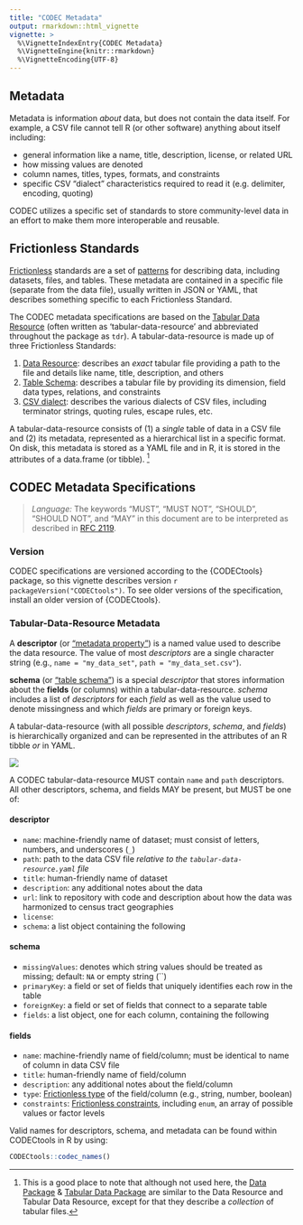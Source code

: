 ```yaml
---
title: "CODEC Metadata"
output: rmarkdown::html_vignette
vignette: >
  %\VignetteIndexEntry{CODEC Metadata}
  %\VignetteEngine{knitr::rmarkdown}
  %\VignetteEncoding{UTF-8}
---
```


## Metadata

Metadata is information *about* data, but does not contain the data itself. For example, a CSV file cannot tell R (or other software) anything about itself including:

- general information like a name, title, description, license, or related URL
- how missing values are denoted
- column names, titles, types, formats, and constraints
- specific CSV "dialect" characteristics required to read it (e.g. delimiter, encoding, quoting)

CODEC utilizes a specific set of standards to store community-level data in an effort to make them more interoperable and reusable.

## Frictionless Standards

[Frictionless](https://frictionlessdata.io/) standards are a set of [patterns](https://specs.frictionlessdata.io/) for describing data, including datasets, files, and tables. These metadata are contained in a specific file (separate from the data file), usually written in JSON or YAML, that describes something specific to each Frictionless Standard.

The CODEC metadata specifications are based on the [Tabular Data Resource](https://specs.frictionlessdata.io/tabular-data-resource/) (often written as 'tabular-data-resource' and abbreviated throughout the package as `tdr`). A tabular-data-resource is made up of three Frictionless Standards:

1. [Data Resource](https://specs.frictionlessdata.io/data-resource/): describes an *exact* tabular file providing a path to the file and details like name, title, description, and others
2. [Table Schema](https://specs.frictionlessdata.io/table-schema/): describes a tabular file by providing its dimension, field data types, relations, and constraints
3. [CSV dialect](https://specs.frictionlessdata.io/csv-dialect/): describes the various dialects of CSV files, including terminator strings, quoting rules, escape rules, etc.

A tabular-data-resource consists of (1) a *single* table of data in a CSV file and (2) its metadata, represented as a hierarchical list in a specific format.  On disk, this metadata is stored as a YAML file and in R, it is stored in the attributes of a data.frame (or tibble).
^[This is a good place to note that although not used here, the [Data Package](https://specs.frictionlessdata.io/data-package/) & [Tabular Data Package](https://specs.frictionlessdata.io/tabular-data-package/) are similar to the Data Resource and Tabular Data Resource, except for that they describe a *collection* of tabular files.]

## CODEC Metadata Specifications

> *Language:* The keywords “MUST”, “MUST NOT”, “SHOULD”, “SHOULD NOT”, and “MAY” in this document are to be interpreted as described in [RFC 2119](https://tools.ietf.org/html/rfc2119).

### Version

CODEC specifications are versioned according to the {CODECtools} package, so this vignette describes version `r packageVersion("CODECtools")`.  To see older versions of the specification, install an older version of {CODECtools}.

### Tabular-Data-Resource Metadata

A **descriptor** (or ["metadata property"](https://specs.frictionlessdata.io/data-resource/#metadata-properties)) is a named value used to describe the data resource. The value of most *descriptors* are a single character string (e.g., `name = "my_data_set"`, `path = "my_data_set.csv"`).

**schema** (or ["table schema"](https://specs.frictionlessdata.io/table-schema/)) is a special *descriptor* that stores information about the **fields** (or columns) within a tabular-data-resource. *schema* includes a list of *descriptors* for each *field* as well as the value used to denote missingness and which *fields* are primary or foreign keys.

A tabular-data-resource (with all possible *descriptors*, *schema*, and *fields*) is hierarchically organized and can be represented in the attributes of an R tibble *or* in YAML.

![](codec_metadata.png)

A CODEC tabular-data-resource MUST contain `name` and `path` descriptors. All other descriptors, schema, and fields MAY be present, but MUST be one of:

#### descriptor

- `name`: machine-friendly name of dataset; must consist of letters, numbers, and underscores (`_`)
- `path`: path to the data CSV file *relative to the `tabular-data-resource.yaml` file*
- `title`: human-friendly name of dataset
- `description`: any additional notes about the data
- `url`: link to repository with code and description about how the data was harmonized to census tract geographies
- `license`:
- `schema`: a list object containing the following

#### schema

- `missingValues`: denotes which string values should be treated as missing; default: `NA` or empty string (``)
- `primaryKey`: a field or set of fields that uniquely identifies each row in
the table 
- `foreignKey`: a field or set of fields that connect to a separate table
- `fields`: a list object, one for each column, containing the following

#### fields

- `name`: machine-friendly name of field/column; must be identical to name of column in data CSV file
- `title`: human-friendly name of field/column
- `description`: any additional notes about the field/column
- `type`: [Frictionless type](https://specs.frictionlessdata.io/table-schema/#types-and-formats) of the field/column (e.g., string, number, boolean)
- `constraints`: [Frictionless constraints](https://specs.frictionlessdata.io/table-schema/#constraints), including `enum`, an array of possible values or factor levels

Valid names for descriptors, schema, and metadata can be found within CODECtools in R by using:

```r
CODECtools::codec_names()
```

